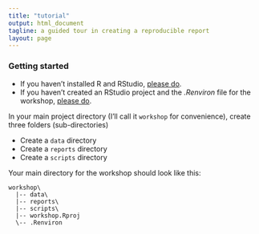 ```yaml
---
title: "tutorial"
output: html_document
tagline: a guided tour in creating a reproducible report
layout: page
---
```


### Getting started

- If you haven't installed R and RStudio, [please do](https://github.com/DSR-RHIT/install-R-and-RStudio/blob/master/pages/install_R.md). 
- If you haven't created an RStudio project and the *.Renviron* file for the workshop, [please do](https://github.com/DSR-RHIT/install-R-and-RStudio/blob/master/pages/setup_R_project.md). 


In your main project directory (I'll call it `workshop` for convenience), create three folders (sub-directories)

- Create a `data` directory
- Create a `reports` directory
- Create a `scripts` directory

Your main directory for the workshop should look like this: 

```
workshop\
  |-- data\
  |-- reports\
  |-- scripts\
  |-- workshop.Rproj
  \-- .Renviron
```




